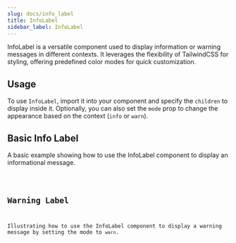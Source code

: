 ```yaml
---
slug: docs/info_label
title: InfoLabel
sidebar_label: InfoLabel
---
```


InfoLabel is a versatile component used to display information or warning messages in different contexts. It leverages the flexibility of TailwindCSS for styling, offering predefined color modes for quick customization.

## Usage

To use `InfoLabel`, import it into your component and specify the `children` to display inside it. Optionally, you can also set the `mode` prop to change the appearance based on the context (`info` or `warn`).


## Basic Info Label

A basic example showing how to use the InfoLabel component to display an informational message.


<CodeSample>
    <InfoLabelBasicDemo/>
</CodeSample>

<Code code={InfoLabelBasicSource} lang="tsx" />

## Warning Label

Illustrating how to use the InfoLabel component to display a warning message by setting the mode to `warn`.


<CodeSample>
    <InfoLabelWarnDemo/>
</CodeSample>

<Code code={InfoLabelWarnSource} lang="tsx" />
